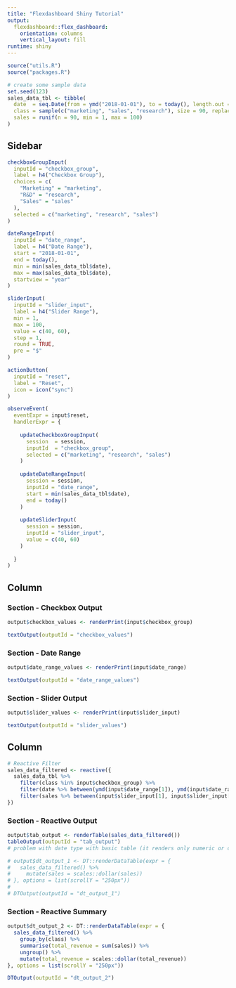 ```yaml
---
title: "Flexdashboard Shiny Tutorial"
output: 
  flexdashboard::flex_dashboard:
    orientation: columns
    vertical_layout: fill
runtime: shiny
---
```


```r
source("utils.R")
source("packages.R")
```

```r
# create some sample data
set.seed(123)
sales_data_tbl <- tibble(
  date  = seq.Date(from = ymd("2018-01-01"), to = today(), length.out = 90),
  class = sample(c("marketing", "sales", "research"), size = 90, replace = TRUE),
  sales = runif(n = 90, min = 1, max = 100)
)
```

<!-- This is the full template to be used to create the empty dashboard live. !!!!!!!!!! -->


Sidebar {.sidebar}
------------------------

```r
checkboxGroupInput(
  inputId = "checkbox_group", 
  label = h4("Checkbox Group"),
  choices = c(
    "Marketing" = "marketing",
    "R&D" = "research",
    "Sales" = "sales"
  ),
  selected = c("marketing", "research", "sales")
)

dateRangeInput(
  inputId = "date_range",
  label = h4("Date Range"),
  start = "2018-01-01",
  end = today(), 
  min = min(sales_data_tbl$date),
  max = max(sales_data_tbl$date),
  startview = "year"
)

sliderInput(
  inputId = "slider_input",
  label = h4("Slider Range"),
  min = 1,
  max = 100,
  value = c(40, 60),
  step = 1,
  round = TRUE,
  pre = "$"
)
```


```r
actionButton(
  inputId = "reset",
  label = "Reset",
  icon = icon("sync")
)

observeEvent(
  eventExpr = input$reset, 
  handlerExpr = {
    
    updateCheckboxGroupInput(
      session  = session, 
      inputId  = "checkbox_group", 
      selected = c("marketing", "research", "sales")
    )
    
    updateDateRangeInput(
      session = session,
      inputId = "date_range",
      start = min(sales_data_tbl$date),
      end = today()
    )
    
    updateSliderInput(
      session = session,
      inputId = "slider_input",
      value = c(40, 60)
    )
    
  }
)
```



Column {data-width=400}
-----------------------

### Section - Checkbox Output

```r
output$checkbox_values <- renderPrint(input$checkbox_group)

textOutput(outputId = "checkbox_values")
```

### Section - Date Range

```r
output$date_range_values <- renderPrint(input$date_range)

textOutput(outputId = "date_range_values")
```

### Section - Slider Output

```r
output$slider_values <- renderPrint(input$slider_input)

textOutput(outputId = "slider_values")
```



Column {data-width=600}
-----------------------

```r
# Reactive Filter
sales_data_filtered <- reactive({
  sales_data_tbl %>%
    filter(class %in% input$checkbox_group) %>%
    filter(date %>% between(ymd(input$date_range[1]), ymd(input$date_range[2]))) %>%
    filter(sales %>% between(input$slider_input[1], input$slider_input[2]))
})
```


### Section - Reactive Output

```r
output$tab_output <- renderTable(sales_data_filtered())
tableOutput(outputId = "tab_output")
# problem with date type with basic table (it renders only numeric or character)

# output$dt_output_1 <- DT::renderDataTable(expr = {
#   sales_data_filtered() %>%
#     mutate(sales = scales::dollar(sales))
# }, options = list(scrollY = "250px"))
# 
# DTOutput(outputId = "dt_output_1")
```


### Section - Reactive Summary

```r
output$dt_output_2 <- DT::renderDataTable(expr = {
  sales_data_filtered() %>%
    group_by(class) %>%
    summarise(total_revenue = sum(sales)) %>%
    ungroup() %>%
    mutate(total_revenue = scales::dollar(total_revenue))
}, options = list(scrollY = "250px"))

DTOutput(outputId = "dt_output_2")
```


